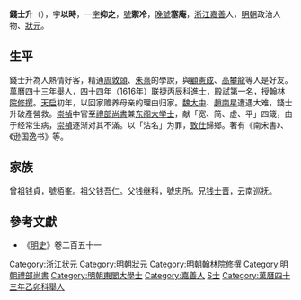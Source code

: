 '''錢士升'''（{{bd|1575年||1652年|catIdx=Q錢}}），字'''以時'''，一[[表字|字]]'''抑之'''，[[號|號]]'''禦冷'''，[[晚號|晚號]]'''塞庵'''，[[浙江|浙江]][[嘉善|嘉善]]人，[[明朝|明朝]]政治人物、[[狀元|狀元]]。

==生平==
錢士升為人熱情好客，精通[[周敦頤|周敦頤]]、[[朱熹|朱熹]]的學說，與[[顧憲成|顧憲成]]、[[高攀龍|高攀龍]]等人是好友。[[萬曆|萬曆]]四十三年舉人，四十四年（1616年）联捷丙辰科進士，[[殿試|殿試]]第一名，授[[翰林院|翰林院]][[修撰|修撰]]。[[天启_(明朝)|天启]]初年，以回家赡养母亲的理由归家。[[魏大中|魏大中]]、[[趙南星|趙南星]]遭遇大难，錢士升破產營救。[[崇禎|崇禎]]中官至[[禮部尚書|禮部尚書]]兼[[东阁大学士|东阁大学士]]，献「宽、简、虚、平」四箴，由于经常生病，[[崇禎帝|崇禎]]逐渐对其不滿。以「沽名」为罪，[[致仕|致仕]]歸鄉。著有《南宋書》、《逊国逸书》等。

== 家族 ==
曾祖钱貞，號栢峯。祖父钱吾仁。父钱继科，號忠所。兄[[钱士晋|钱士晋]]，云南巡抚。

==參考文獻==
*《[[明史|明史]]》卷二百五十一

{{萬曆四十四年丙辰科殿試金榜}}
{{DEFAULTSORT:Qian錢}}

[[Category:浙江状元|Category:浙江状元]]
[[Category:明朝狀元|Category:明朝狀元]]
[[Category:明朝翰林院修撰|Category:明朝翰林院修撰]]
[[Category:明朝禮部尚書|Category:明朝禮部尚書]]
[[Category:明朝東閣大學士|Category:明朝東閣大學士]]
[[Category:嘉善人|Category:嘉善人]]
[[Category:錢姓|S士]]
[[Category:萬曆四十三年乙卯科舉人|Category:萬曆四十三年乙卯科舉人]]